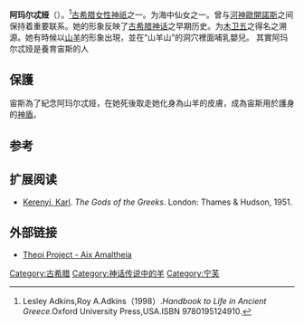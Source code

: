 {{expand|time=2013-10-15T04:12:28+00:00}}
{{noteTA
|T=zh-hans:阿玛尔忒娅; zh-hant:阿摩笛亞;
|1=zh-hans:阿玛尔忒娅; zh-hant:阿摩笛亞;
}}



{{Infobox deity|type=Greek
| image = Jakob Jordaens 006.jpg
| caption =幼年宙斯和阿玛尔忒娅
| name =阿玛尔忒娅
|script_name=古希腊语|script=Ἀμάλθεια|god_of=养育女神|affiliation=[[俄刻阿尼得斯|俄刻阿尼得斯]]|abodes=[[克里特岛|克里特岛]]}}
'''阿玛尔忒娅'''（{{lang-en|Amalthea}}）。<ref>Lesley Adkins,Roy A.Adkins（1998）.''Handbook to Life in Ancient Greece''.Oxford University Press,USA.ISBN 9780195124910.</ref>[[古希腊|古希腊]][[女性|女性]][[神祇|神祇]]之一。为海中仙女之一。曾与[[河神|河神]][[俄刻阿诺斯|歐開諾斯]]之间保持着重要联系。她的形象反映了[[古希腊神话|古希腊神话]]之早期历史。为[[木卫五|木卫五]]之得名之溯源。她有時候以[[山羊|山羊]]的形象出現，並在“山羊山”的洞穴裡面哺乳嬰兒。
其實阿玛尔忒娅是養育宙斯的人

== 保護 ==
宙斯為了紀念阿玛尔忒娅，在她死後取走她化身為山羊的皮膚，成為宙斯用於護身的[[埃癸斯|神盾]]。

== 参考 ==
{{reflist}}

==扩展阅读==
*[[Karl_Kerenyi|Kerenyi, Karl]]. ''The Gods of the Greeks''. London: Thames & Hudson, 1951.

==外部链接==
{{Commons category|阿玛尔忒娅}}
* [http://www.theoi.com/Ther/AixAmaltheia.html Theoi Project - Aix Amaltheia] {{Wayback|url=http://www.theoi.com/Ther/AixAmaltheia.html |date=20210507235553 }}

{{Authority control}}
{{古希腊}}

[[Category:古希腊|Category:古希腊]]
[[Category:神话传说中的羊|Category:神话传说中的羊]]
[[Category:宁芙|Category:宁芙]]